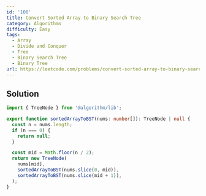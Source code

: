 ```yaml
---
id: '108'
title: Convert Sorted Array to Binary Search Tree
category: Algorithms
difficulty: Easy
tags:
  - Array
  - Divide and Conquer
  - Tree
  - Binary Search Tree
  - Binary Tree
url: https://leetcode.com/problems/convert-sorted-array-to-binary-search-tree
---
```


## Solution

```typescript filename="solution.ts" copy
import { TreeNode } from '@algorithm/lib';

export function sortedArrayToBST(nums: number[]): TreeNode | null {
  const n = nums.length;
  if (n === 0) {
    return null;
  }

  const mid = Math.floor(n / 2);
  return new TreeNode(
    nums[mid],
    sortedArrayToBST(nums.slice(0, mid)),
    sortedArrayToBST(nums.slice(mid + 1)),
  );
}
```
